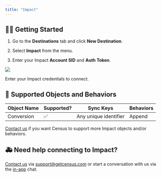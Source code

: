 ```yaml
---
title: "Impact"
---
```


## 🏃‍♀️ Getting Started

1. Go to the **Destinations** tab and click **New Destination**.

2. Select **Impact** from the menu.

3. Enter your Impact **Account SID** and **Auth Token**.

![](/images/destinations/impact.png)

Enter your Impact credentials to connect.

## 🔀 Supported Objects and Behaviors

| **Object Name** | **Supported?** | **Sync Keys**         | **Behaviors** |
| --------------- | -------------- | --------------------- | ------------- |
| Conversion      | ✅              | Any unique identifier | Append        |

[Contact us](mailto:support@getcensus.com) if you want Census to support more Impact objects and/or behaviors.

## 🚑 Need help connecting to Impact?

[Contact us](mailto:support@getcensus.com) via support@getcensus.com or start a conversation with us via the [in-app](https://app.getcensus.com) chat.